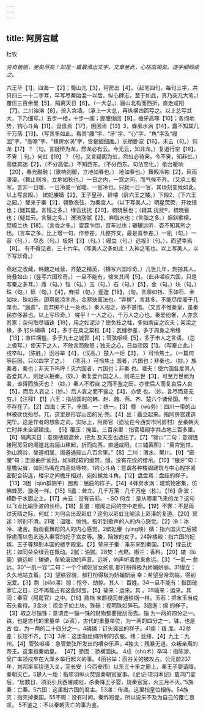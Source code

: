 ```yaml
---
---
---
```

title: 阿房宫赋
---



杜牧

*穷奇极丽，至矣尽矣！却是一篇最清出文字。文章至此，心枯血竭矣。逐字细细读之。*

六王毕【1】，四海一【2】；蜀山兀【3】，阿房出【4】。（起笔四句，每句三字，共只四三一十二字耳，早写尽秦始混一以后。纵心肆志，至于如此，真乃突兀大笔。）覆压三百余里【5】，隔离天日【6】。（一大总。）骊山北构而西折，直走咸阳【7】。二川溶溶【8】，流入宫墙。（承上一大总，再纵横四面写之。以上总写其大，下乃细写。）五步一楼，十步一阁；廊腰缦回【9】，檐牙高啄【10】；各抱地势，钩心斗角【11】。盘盘焉【17】，囷囷焉【13】3，蜂房水涡【14】，矗不知其几千万落【13】。（写其多如此。看其“腰”字、“牙”字、“心”字、“角”字及“缦回”字、“高啄”字、“蜂房水涡”字，皆是细细画。）长桥卧波【16】，未云（句。）何龙【17】？（句。言疑桥为龙，然龙必有云。今无云，知非龙。）复道行空【18】，不霁（
句。）何虹【19】？（句。又言疑阁为虹，然虹必待霁。今不霁，知非虹。）高低冥迷【2】，（不分高低。）不知西东。（不分西东。句法变化。）歌台暖响【20】，春光融融；（歌响则暖，立地如春也。）
地如春也。）舞殿冷袖【2】，风雨凄凄。（舞止则冷，立地如秋也。）一日之内，一宫之间，而气候不齐。（又承上极写。言非一日暖、一日冷或一官暖、一官冷也。只就一日一官，其顷刻变候如此。以上写宫殿。）
嫔妃媵嫱【2】，王子皇孙，辞楼（辞六王之楼。）下殿2，（下六王之殿。）辇来于秦【2】，朝歌夜弦，为秦宫人。（以下写美人。）明星荧荧，开妆镜也；（疑其星。言镜之多。）绿云扰扰【20】，梳晓鬟也；（疑其
扰扰®，梳晓鬟也；（疑其云。言鬟之多。）渭流涨腻【2】，弃脂水也；（言脂之多。）烟斜雾横，焚椒兰也【18】。（言香之多。）雷霆乍惊，宫车过也；辘辘远听，杳不知其所之也。（言车之多。比上增一句，作参差。凡整齐文，最是喜参差。）一肌（句。）一容（句。），尽态（句。）极妍【3】（句。）；缦立（句。）远视3（句。），而望幸焉【8】。
有不得见者，三十六年。（写美人之多如此！入神之笔也。以上写美人，以下写珍奇。）

燕赵之收藏，韩魏之经营，齐楚之精英，（横写六国珍奇。）几世几年，剽掠其人，倚叠如山；（竖写六国珍奇。）一旦不能有，输来其间【5】。（此非嗟叹六国，只是写秦之多耳。）鼎（句。）铛（句。）玉（句。）石（句。）【5】，金（句。）块（句。）珠（句。）砾（句。）【4】，弃掷（句。）逦迤【18】，（句。言鼎如铛、玉如石、金如块、珠如砾，即用庞凉冬杀，金寒玦离法也。“弃掷”，言其多，不能尽庋阁于几席也。“逦迤”，言弃掷不止一处也。）秦人视之，亦不甚惜。（又言不惟秦皇，虽秦民亦侈甚也。以上写珍奇。）
嗟乎！一人之心，千万人之心也。秦爱纷奢，人亦念其家；奈何取尽锱铢【19】，用之如泥沙？使负栋之柱，多如南亩之农夫；架梁之椽，多
钉头磷磷【4】，多于在庾之粟粒【4】；瓦缝参差，多于周身之帛缕【13】；直栏横槛，多于九土之城郭【4】；管弦呕哑【5】，多于市人之言语。（总上极写。）使天下之人，不敢言而敢怒；独夫之心，日益骄固【1】。（写秦止此。）戍卒叫，（陈胜。）函谷举【4】，（汉高。）楚人一炬【3】，
）可怜焦土。（一篇何等巨困，只以四字了之。）
（项羽。）可怜焦土
国者，六国也；非秦也。（妙。）族秦者，秦也；非天下呜呼！灭六国者，六国也；非秦
也。嗟夫！使六国各爱其人
各爱其人，则足以拒秦。（妙。）秦复爱六国之人，则递三世【3】，可至万世而为君，谁得而族灭也？（妙。）秦人不暇自
之而不鉴之田，亦使后人而复哀后人哀【5】，而后人哀之；（妙。）后人哀之而不鉴之【4】，亦使
也。（妙。言尽而意无穷。）【注释1
【1】六王：指战国时的韩、赵、魏、燕、齐、楚六个诸侯国。毕：不存在了。【2】四海：天下、全国。一：统一。【3】蜀
（wù务）：四川一带的山林被砍伐殆尽。兀，这里是形容山峦的光
秃。【4】出：矗立起来。指阿房宫建造完毕。这是作者的想象之词。实际上，阿房官（遗址在今西安市阿房村）至秦朝灭亡时并未全部建成。
【5】覆压：掩盖。三百余里：指官墙殿字共占地三百多里。【6】隔离天日：意谓楼殿高耸，把太
及天空也遮住了。【7】“骊山”二句：意谓连接阿房官的阁道北由骊山建起，折而向西，直通咸阳。《三辅黄图》：“离宫别馆，弥山跨谷，辇道相属，阁道通骊山八百余里。”【8】二川：渭水、樊川。【9】“廊腰”句：走廊曲折萦回，如同轻软的缓带。缦，没有花纹的缯帛。【10】“檐牙”句：屋檐尖耸，如同鸟嘴在向高处啄物。1钩心斗角：意谓各种楼阁建筑与中心殿字紧密配合钩连，楼宇之间檐牙相对，宛如螭龙斗角。【12】盘盘焉：盘结的样子。【13】3困（qūn群阴平）困焉：屈曲的样子。【14】4蜂房水涡：建筑物密集，仿佛蜂房、漩涡一样。【15】5矗：耸立。几千万落：几千万座（栋）。【16】卧波：横卧于水面之上。【17】未云：没有云彩。
-.SO
何龙：是从哪里飞来的龙？这句以飞龙比喻卧波的长桥。【18】复道：楼阁之间的空中走廊。【19】不霁：不是雨过天晴之际。何虹：为何会出现彩虹？这句以彩虹比喻涂上彩溱的复道。【20】冥迷：辨别不清。21暖：温暖、愉悦。指听到歌声的人的内心感觉。【2】冷：冰冷、凄苦。指观看舞蹈的人的内心感觉。2嫔妃媵（yìng映）婧：指六国灭亡后被俘虏而以色艺选入秦官的妃子宫女等。媵，陪嫁的女子。24辞楼殿：指六国的妃嫔、王子等辞别本国的楼字殿堂。【2】辇来子秦：乘车来到秦国。【16】绿云扰扰：如同朵朵绿云在飘动。2腻：油腻。28焚：点燃。椒兰：香料。【20】辘（lù鹿）辘远听：辘辘，车轮滚动的声音。远听，响声听着愈来愈远。【3】“一肌一
愈远。30“一肌一容”二句：一个个嫔妃官女的肌
都打扮得极为娇媚妍丽。31缦立：久久地站立着。【3】望肤容貌，都打扮得极为娇媚妍丽
幸：希望皇帝驾临，得到宠爱。【3】剽（piāo漯）掠：抢夺、劫掠。其人：
百姓。34一旦不能有：指国破家亡之日，已不再能占有这些财宝。【5】输来：运来。其
。35输来：运来。其间：秦官（阿房官）之中。【16】鼎铛
宝鼎视同普通铁锅一样。玉石：把宝玉当成石头看待。3金块：视金子如土块。珠砾：视明珠如碎石。3逦迤：绵
的样子。【3】取之尽锱铢：意谓连一锱一铢的财物都要搜刮而去。锱
为一两的四分之一。铢，也是古代的重量单（zī资），古代的重量单位，为一两的四分之一。铢，也是古
位，为一两的二十四分之一。4磷磷：钉头突出的样子。41庾：粮
库。42参差：长短不齐。【13】3帛：这里指丝绸所制的衣服。缕：丝缕。【4】九土：九州。【4】管弦呕哑：急管繁弦所发出的嘈杂乐声。4独夫：残暴无道、众叛亲离的帝王。这里指秦始皇。
【47】骄固：骄横固执。
4戍（shù术）卒叫：指陈涉、吴广率领戍卒在大泽乡举行起义的事。4函谷举：函谷关的被攻占。公元前207年，刘邦率军绕道入关，至长安（今西安市）以东三十里之霸上，秦王子婴请降，秦朝灭亡。5楚人一炬：指项羽纵火焚毁秦朝官室事。《史记·项羽本纪》载鸿门宴后，“居数日，项羽引兵西屠咸阳，杀秦降王子婴，烧秦官室，火三月不灭。”5族秦：亡秦。5六国：这里指六国的君主。53递：传递。这里指皇位相传。54族灭：指灭掉秦国。55不暇：没有时间。秦祚短促，所以说来不及为自己的覆亡哀叹。
5不鉴之：不以秦朝灭亡的事为鉴。